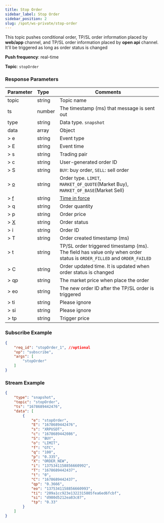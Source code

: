 ```yaml
---
title: Stop Order
sidebar_label: Stop Order
sidebar_position: 2
slug: /spot/ws-private/stop-order
---
```


<p>This topic pushes conditional order, TP/SL order information placed by <b>web/app</b> channel, and TP/SL order information placed by <b>open api</b> channel. It'll be triggered as long as order status is changed</p>
<p><b>Push frequency</b>: real-time</p>
<p><b>Topic</b>: <code>stopOrder</code></p>

### Response Parameters
| Parameter | Type | Comments|
|:----- |:-----|----- |
|topic |string |Topic name |
|ts |number |The timestamp (ms) that message is sent out |
|type |string |Data type. `snapshot`|
|data |array |Object |
|> e | string | Event type |
|> E | string | Event time |
|> s | string | Trading pair |
|> c | string | User-generated order ID |
|> S | string | `BUY`: buy order, `SELL`: sell order |
|> [o](../enum#ordertype) | string | Order type. `LIMIT`, `MARKET_OF_QUOTE`(Market Buy), `MARKET_OF_BASE`(Market Sell) |
|> [f](../enum#timeinforce) | string | <a href="https://www.bybit.com/en-US/help-center/bybitHC_Article?language=en_US&id=000001044">Time in force</a> |
|> q | string | Order quantity |
|> p | string | Order price |
|> [X](../enum#orderstatus) | string | Order status |
|> i | string | Order ID |
|> T | string | Order created timestamp (ms) |
|> t | string | TP/SL order triggered timestamp (ms). The field has value only when order status is `ORDER_FILLED` and `ORDER_FAILED` |
|> C | string | Order updated time. It is updated when order status is changed |
|> qp | string | The market price when place the order |
|> eo | string | The new order ID after the TP/SL order is triggered |
|> ti | string | Please ignore |
|> si | string | Please ignore |
|> tp | string | Trigger price |

### Subscribe Example

```json
{
    "req_id": "stopOrder_1", //optional
    "op": "subscribe",
    "args": [
        "stopOrder"
    ]
}
```

### Stream Example

```json
{
    "type": "snapshot",
    "topic": "stopOrder",
    "ts": "1678689442476",
    "data": [
        {
            "e": "stopOrder",
            "E": "1678689442476",
            "s": "XRPUSDT",
            "c": "1678689442086",
            "S": "BUY",
            "o": "LIMIT",
            "f": "GTC",
            "q": "100",
            "p": "0.335",
            "X": "ORDER_NEW",
            "i": "1375341158856660992",
            "T": "1678689442437",
            "t": "0",
            "C": "1678689442437",
            "qp": "0.3666",
            "eo": "1375341158856660993",
            "ti": "209a1cc923e1322315805fea6ed6fcbf",
            "si": "d980d5212ea83c87",
            "tp": "0.33"
        }
    ]
}
```